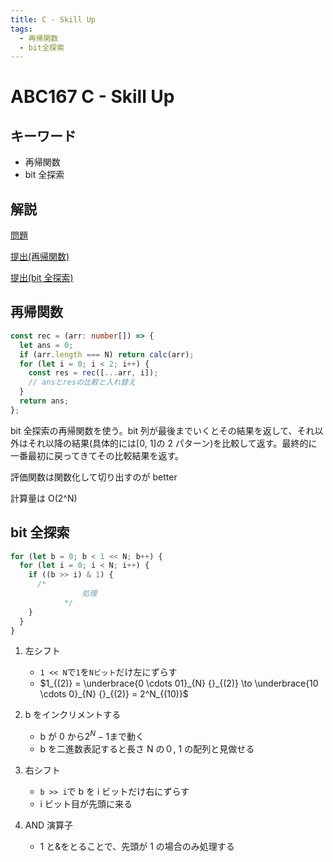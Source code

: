```yaml
---
title: C - Skill Up
tags:
  - 再帰関数
  - bit全探索
---
```


# ABC167 C - Skill Up

## キーワード


- 再帰関数
- bit 全探索

## 解説

[問題](https://atcoder.jp/contests/abc167/tasks/abc167_c)

[提出(再帰関数)](https://atcoder.jp/contests/abc167/submissions/41497863)

[提出(bit 全探索)](https://atcoder.jp/contests/abc167/submissions/41507232)

## 再帰関数

```ts
const rec = (arr: number[]) => {
  let ans = 0;
  if (arr.length === N) return calc(arr);
  for (let i = 0; i < 2; i++) {
    const res = rec([...arr, i]);
    // ansとresの比較と入れ替え
  }
  return ans;
};
```

bit 全探索の再帰関数を使う。bit 列が最後までいくとその結果を返して、それ以外はそれ以降の結果(具体的には[0, 1]の 2 パターン)を比較して返す。最終的に一番最初に戻ってきてその比較結果を返す。

評価関数は関数化して切り出すのが better

計算量は O(2^N)

## bit 全探索

```ts
for (let b = 0; b < 1 << N; b++) {
  for (let i = 0; i < N; i++) {
    if ((b >> i) & 1) {
      /*
                処理
            */
    }
  }
}
```

1. 左シフト

   - `1 << N`で`1`を`Nビット`だけ左にずらす
   - $1_{(2)} = \underbrace{0 \cdots 01}_{N} {}_{(2)} \to \underbrace{10 \cdots 0}_{N} {}_{(2)} = 2^N_{(10)}$

1. b をインクリメントする

   - b が 0 から$2^N - 1$まで動く
   - b を二進数表記すると長さ N の０, 1 の配列と見做せる

1. 右シフト

   - `b >> i`で b を i ビットだけ右にずらす
   - i ビット目が先頭に来る

1. AND 演算子
   - 1 と&をとることで、先頭が 1 の場合のみ処理する
